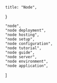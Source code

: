     title: "Node",
}

    "node",
    "node deployment",
    "node hosting",
    "node setup",
    "node configuration",
    "node tutorial",
    "node guide",
    "node server",
    "node environment",
    "node application",
]